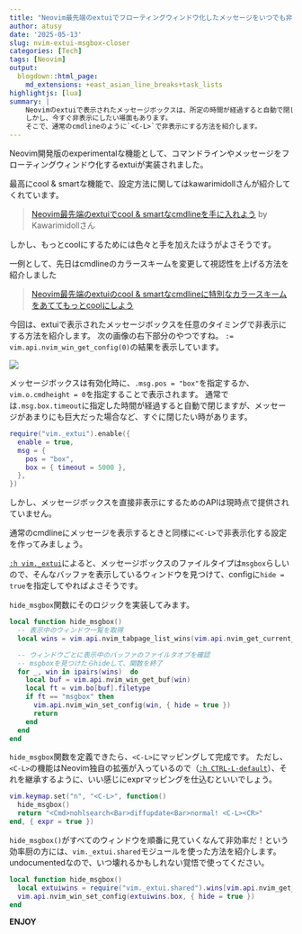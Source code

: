 ```yaml
---
title: "Neovim最先端のextuiでフローティングウィンドウ化したメッセージをいつでも非表示にする方法"
author: atusy
date: '2025-05-13'
slug: nvim-extui-msgbox-closer
categories: [Tech]
tags: [Neovim]
output:
  blogdown::html_page:
    md_extensions: +east_asian_line_breaks+task_lists
highlightjs: [lua]
summary: |
    Neovimのextuiで表示されたメッセージボックスは、所定の時間が経過すると自動で閉じます。
    しかし、今すぐ非表示にしたい場面もあります。
    そこで、通常のcmdlineのように`<C-L>`で非表示にする方法を紹介します。
---
```



Neovim開発版のexperimentalな機能として、コマンドラインやメッセージをフローティングウィンドウ化するextuiが実装されました。

最高にcool & smartな機能で、設定方法に関してはkawarimidollさんが紹介してくれています。

> [Neovim最先端のextuiでcool & smartなcmdlineを手に入れよう](https://zenn.dev/kawarimidoll/articles/4da7458c102c1f) by Kawarimidollさん

しかし、もっとcoolにするためには色々と手を加えたほうがよさそうです。

一例として、先日はcmdlineのカラースキームを変更して視認性を上げる方法を紹介しました

> [Neovim最先端のextuiのcool & smartなcmdlineに特別なカラースキームをあててもっとcoolにしよう](https://blog.atusy.net/2025/05/10/nvim-extui-cmdline-styiling/)

今回は、extuiで表示されたメッセージボックスを任意のタイミングで非表示にする方法を紹介します。
次の画像の右下部分のやつですね。
`:= vim.api.nvim_win_get_config(0)`の結果を表示しています。

![](./images/extui-msg-styled.png)

メッセージボックスは有効化時に、`.msg.pos = "box"`を指定するか、`vim.o.cmdheight = 0`を指定することで表示されます。
通常では`.msg.box.timeout`に指定した時間が経過すると自動で閉じますが、メッセージがあまりにも巨大だった場合など、すぐに閉じたい時があります。

```lua
require("vim._extui").enable({
  enable = true,
  msg = {
    pos = "box",
    box = { timeout = 5000 },
  },
})
```

しかし、メッセージボックスを直接非表示にするためのAPIは現時点で提供されていません。

通常のcmdlineにメッセージを表示するときと同様に`<C-L>`で非表示化する設定を作ってみましょう。

[`:h vim._extui`](https://neovim.io/doc/user/lua.html#vim._extui)によると、メッセージボックスのファイルタイプは`msgbox`らしいので、そんなバッファを表示しているウィンドウを見つけて、configに`hide = true`を指定してやればよさそうです。

`hide_msgbox`関数にそのロジックを実装してみます。

```lua
local function hide_msgbox()
  -- 表示中のウィンドウ一覧を取得
  local wins = vim.api.nvim_tabpage_list_wins(vim.api.nvim_get_current_tabpage())

  -- ウィンドウごとに表示中のバッファのファイルタオプを確認
  -- msgboxを見つけたらhideして、関数を終了
  for _, win in ipairs(wins)  do
    local buf = vim.api.nvim_win_get_buf(win)
    local ft = vim.bo[buf].filetype
    if ft == "msgbox" then
      vim.api.nvim_win_set_config(win, { hide = true })
      return
    end
  end
end
```

`hide_msgbox`関数を定義できたら、`<C-L>`にマッピングして完成です。
ただし、`<C-L>`の機能はNeovim独自の拡張が入っているので（[`:h CTRL-L-default`](https://neovim.io/doc/user/various.html#CTRL-L)）、それを継承するように、いい感じにexprマッピングを仕込むといいでしょう。

```lua
vim.keymap.set("n", "<C-L>", function()
  hide_msgbox()
  return "<Cmd>nohlsearch<Bar>diffupdate<Bar>normal! <C-L><CR>"
end, { expr = true })
```

`hide_msgbox()`がすべてのウィンドウを順番に見ていくなんて非効率だ！という効率厨の方には、`vim._extui.shared`モジュールを使った方法を紹介します。
undocumentedなので、いつ壊れるかもしれない覚悟で使ってください。

```lua
local function hide_msgbox()
  local extuiwins = require("vim._extui.shared").wins[vim.api.nvim_get_current_tabpage()]
  vim.api.nvim_win_set_config(extuiwins.box, { hide = true })
end
```

**ENJOY**
